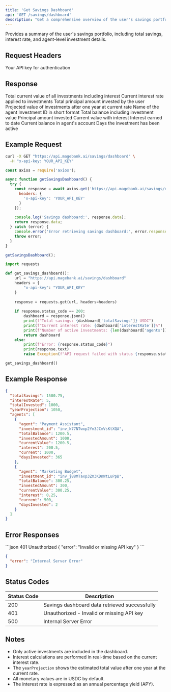 ```yaml
---
title: 'Get Savings Dashboard'
api: 'GET /savings/dashboard'
description: "Get a comprehensive overview of the user's savings portfolio"
---
```


Provides a summary of the user's savings portfolio, including total savings, interest rate, and agent-level investment details.

## Request Headers

<ParamField header="x-api-key" type="string" required>
  Your API key for authentication
</ParamField>

## Response

<ResponseField name="totalSavings" type="number">
  Total current value of all investments including interest
</ResponseField>

<ResponseField name="interestRate" type="number">
  Current interest rate applied to investments
</ResponseField>

<ResponseField name="totalInvested" type="number">
  Total principal amount invested by the user
</ResponseField>

<ResponseField name="yearProjection" type="number">
  Projected value of investments after one year at current rate
</ResponseField>

<ResponseField name="agents" type="array">
  <Expandable title="Agent Investment Details">
    <ResponseField name="agent" type="string">
      Name of the agent
    </ResponseField>
    <ResponseField name="investment_id" type="string">
      Investment ID in short format
    </ResponseField>
    <ResponseField name="totalBalance" type="number">
      Total balance including investment value
    </ResponseField>
    <ResponseField name="investedAmount" type="number">
      Principal amount invested
    </ResponseField>
    <ResponseField name="currentValue" type="number">
      Current value with interest
    </ResponseField>
    <ResponseField name="interest" type="number">
      Interest earned to date
    </ResponseField>
    <ResponseField name="current" type="number">
      Current balance in agent's account
    </ResponseField>
    <ResponseField name="daysInvested" type="number">
      Days the investment has been active
    </ResponseField>
  </Expandable>
</ResponseField>

## Example Request

<CodeGroup>

```bash cURL
curl -X GET "https://api.magebank.ai/savings/dashboard" \
  -H "x-api-key: YOUR_API_KEY"
```

```javascript Node.js
const axios = require('axios');

async function getSavingsDashboard() {
  try {
    const response = await axios.get('https://api.magebank.ai/savings/dashboard', {
      headers: {
        'x-api-key': 'YOUR_API_KEY'
      }
    });
    
    console.log('Savings dashboard:', response.data);
    return response.data;
  } catch (error) {
    console.error('Error retrieving savings dashboard:', error.response ? error.response.data : error.message);
    throw error;
  }
}

getSavingsDashboard();
```

```python Python
import requests

def get_savings_dashboard():
    url = "https://api.magebank.ai/savings/dashboard"
    headers = {
        "x-api-key": "YOUR_API_KEY"
    }
    
    response = requests.get(url, headers=headers)
    
    if response.status_code == 200:
        dashboard = response.json()
        print(f"Total savings: {dashboard['totalSavings']} USDC")
        print(f"Current interest rate: {dashboard['interestRate']}%")
        print(f"Number of active investments: {len(dashboard['agents'])}")
        return dashboard
    else:
        print(f"Error: {response.status_code}")
        print(response.text)
        raise Exception(f"API request failed with status {response.status_code}")

get_savings_dashboard()
```

</CodeGroup>

## Example Response

```json
{
  "totalSavings": 1500.75,
  "interestRate": 5,
  "totalInvested": 1000,
  "yearProjection": 1050,
  "agents": [
    {
      "agent": "Payment Assistant",
      "investment_id": "inv_k77NTwxp2Ym3JCmVsKtXQA",
      "totalBalance": 1200.5,
      "investedAmount": 1000,
      "currentValue": 1200.5,
      "interest": 200.5,
      "current": 1000,
      "daysInvested": 365
    },
    {
      "agent": "Marketing Budget",
      "investment_id": "inv_j88MTaxp3Zm3KDnWtLuPpB",
      "totalBalance": 300.25,
      "investedAmount": 300,
      "currentValue": 300.25,
      "interest": 0.25,
      "current": 500,
      "daysInvested": 2
    }
  ]
}
```

## Error Responses

<ResponseExample>
```json 401 Unauthorized
{
  "error": "Invalid or missing API key"
}
```

```json 500 Internal Server Error
{
  "error": "Internal Server Error"
}
```
</ResponseExample>

## Status Codes

| Status Code | Description |
|-------------|-------------|
| 200 | Savings dashboard data retrieved successfully |
| 401 | Unauthorized - Invalid or missing API key |
| 500 | Internal Server Error |

## Notes

- Only active investments are included in the dashboard.
- Interest calculations are performed in real-time based on the current interest rate.
- The `yearProjection` shows the estimated total value after one year at the current rate.
- All monetary values are in USDC by default.
- The interest rate is expressed as an annual percentage yield (APY).
